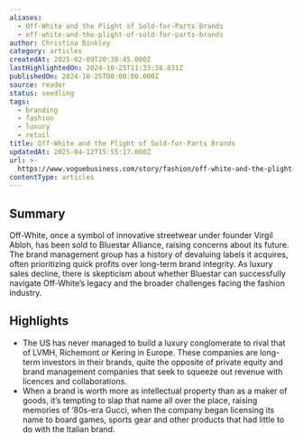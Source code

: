 ```yaml
---
aliases:
  - Off-White and the Plight of Sold-for-Parts Brands
  - off-white-and-the-plight-of-sold-for-parts-brands
author: Christina Binkley
category: articles
createdAt: 2025-02-09T20:38:45.000Z
lastHighlightedOn: 2024-10-25T11:33:38.831Z
publishedOn: 2024-10-25T00:00:00.000Z
source: reader
status: seedling
tags:
  - branding
  - fashion
  - luxury
  - retail
title: Off-White and the Plight of Sold-for-Parts Brands
updatedAt: 2025-04-12T15:55:17.000Z
url: >-
  https://www.voguebusiness.com/story/fashion/off-white-and-the-plight-of-the-sold-for-parts-brands
contentType: articles
---
```

## Summary

Off-White, once a symbol of innovative streetwear under founder Virgil Abloh, has been sold to Bluestar Alliance, raising concerns about its future. The brand management group has a history of devaluing labels it acquires, often prioritizing quick profits over long-term brand integrity. As luxury sales decline, there is skepticism about whether Bluestar can successfully navigate Off-White’s legacy and the broader challenges facing the fashion industry.

## Highlights

- The US has never managed to build a luxury conglomerate to rival that of LVMH, Richemont or Kering in Europe. These companies are long-term investors in their brands, quite the opposite of private equity and brand management companies that seek to squeeze out revenue with licences and collaborations.
- When a brand is worth more as intellectual property than as a maker of goods, it’s tempting to slap that name all over the place, raising memories of ’80s-era Gucci, when the company began licensing its name to board games, sports gear and other products that had little to do with the Italian brand.
